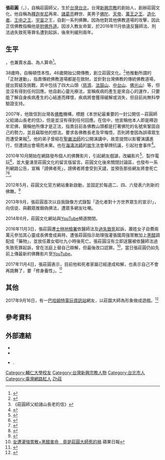{{blpsource|time=2010-10-31T04:30:44+00:00}}
<!--
{{Infobox_Biography |
  subject_name   = 張莊圓|
  image_name     =?|
  image_size     =? 
  image_caption  = ? |
  date_of_birth  = 1959年 |
  occupation     =? |
  past           = ? |
  }}
-->
'''張莊圓'''（{{lang|en|Zhang Zhuang Yuan}}，{{bd|1959年||||}}），自稱莊圓師父，生於[[台灣|台灣]][[台北|台北]]，台灣[[新興宗教|新興宗教]]的創始人，創辦莊圓文化。他自稱為[[釋迦牟尼|釋迦牟尼]]再來、[[諸葛亮|諸葛亮]]轉世、美男子[[佛陀|佛陀]]、[[天帝|天帝]]、[[萬王之王|萬王之王]]、[[造化者|造化者]]、[[王中之王|王中之王]]、[[宇宙|宇宙]]之王，自創一系列佛舞。因為他對其他佛教道場的攻擊，因此正信佛教指稱他是[[附佛外道|附佛外道]]。因涉入教友命案，於2016年11月依違反醫師法、刑法過失致死等罪名遭到起訴，後來判緩刑兩年。

==生平==
{{fact|張莊圓為台北人，於個人網站自述稱服兵役時曾任[[軍法官|軍法官]]，入社會後從事法務工作}}，也兼賣水晶、為人算命<ref>{{cite news |title=【起底】莊圓大師沒跳佛舞前　其實是這樣的 |url=https://tw.appledaily.com/new/realtime/20161103/981346 |work=蘋果日報 |date=2016-11-03}}</ref>。

38歲時，自稱頓悟本性。46歲開始公開傳教，創立莊圓文化。<ref>{{Cite web |url=http://www.buddhacome.com/teacher.asp |title=莊園師父個人簡介 |accessdate=2013-01-14 |archive-date=2013-05-09 |archive-url=https://web.archive.org/web/20130509004708/http://buddhacome.com/teacher.asp |dead-url=no }}</ref>他推動所謂的「正財運動」，指責傳統佛教道場都是在斂財。並針對台灣佛教的傳統佛教道場，提出質疑及挑戰，其中包括了四大山頭（[[慈濟|慈濟]]、[[法鼓山|法鼓山]]、[[中台山|中台山]]、[[佛光山|佛光山]]）等，但並沒有得到任何回應。他自創心靈光療法，宣稱疾病的產生是來自心的運作，只要能了解自身疾病產生的心結進而釋懷，疾病將會獲得緩解或消失，但目前尚無科學驗證支持。

2007年，他致信到台灣各[[佛教|佛教]]機構，標題《本世紀最重要的一封公開信－莊圓師父給諸山長老的信》，但是並沒有得到任何回應。在信中，他宣稱他本人即是釋迦牟尼佛，聲稱他所傳才是正法，指責目前各佛教山頭都是打著佛陀的名號來鞏固自己的勢力，並且竊取他的想法。要求各佛教長老及早悔悟，否則將會因為誤導眾生而遭受果報<ref>《莊圓師父給諸山長老的信》</ref>。他的弟子曾經在[[釋聖嚴|聖嚴法師]]的公開演講中，故意提問以影響演講進行，但遭請出會場而未果。也在[[釋海濤|海濤法師]]的[[放生|放生]]法會舉牌抗議，引起社會事件<ref name="now">{{cite news | language =  | author =  | coauthors =  | url = http://www.nownews.com/2010/10/04/91-2651796.htm | title = 新聞-莊圓師父堅持己「正宗」　曾欲與唯覺老和尚PK | work =  | publisher = 今日新聞網 | pages =  | date =  | accessdate =  | archive-date = 2010-10-06 | archive-url = https://web.archive.org/web/20101006101616/http://www.nownews.com/2010/10/04/91-2651796.htm | dead-url = no }}</ref>。

2010年10月開始在網路發布個人的佛舞影片，引起網友戲謔，改編影片<ref>{{cite news | language = | author = | coauthors = | url =http://dreamyeh.pixnet.net/blog/post/27684449 | title =莊圓大師生平與惡搞影片整理 | work = | publisher =天使的咖啡屋 | pages = | date = | accessdate = | archive-date =2010-11-26 | archive-url =https://web.archive.org/web/20101126112811/http://dreamyeh.pixnet.net/blog/post/27684449 | dead-url =no }}</ref>、製作電玩<ref>{{cite news | language = | author = | coauthors = | url =http://belleaya.pixnet.net/blog/post/27264294 | title =Bomb Forgers 炸彈偽造者 | work = | publisher =belleaya | pages = | date = | accessdate = | archive-date =2014-01-04 | archive-url =https://web.archive.org/web/20140104212947/http://belleaya.pixnet.net/blog/post/27264294 | dead-url =no }}</ref>，並大量湧至莊圓文化的留言版留言。莊圓文化後來關閉討論區，也發布一系列網路公告，宣稱「謗佛者死」，謗佛者將會受到天譴，並預告那些網友將會死亡<ref>{{Cite web |url=http://www.buddhacome.com/teacher5.asp |title=天帝最新公告 |accessdate=2010-11-14 |archive-date=2011-08-27 |archive-url=https://web.archive.org/web/20110827095614/http://www.buddhacome.com/teacher5.asp |dead-url=no }}</ref><ref>{{cite news | language = | author = | coauthors = | url =https://www.nownews.com/news/20101026/626041 | title =莊圓預告處決謗佛者涉恐嚇？   律師：看完大笑就沒觸法 | work = | publisher =今日新聞網 | pages = | date = | accessdate = | archive-date =2018-08-28 | archive-url =https://web.archive.org/web/20180828070946/https://www.nownews.com/news/20101026/626041 | dead-url =no }}</ref>。

2012年5月，莊圓文化官方網站重新啟動，並固定於每週二、四、六發表六則新的佛舞。<ref>{{Cite web |url=http://www.buddhacome.com/teacher4.asp |title=佛陀的舞 |accessdate=2012-05-01 |archive-date=2012-05-26 |archive-url=https://web.archive.org/web/20120526062428/http://www.buddhacome.com/teacher4.asp |dead-url=no }}</ref>

2013年9月，張莊圓首次以自我錄像方式錄製「造化者對十方世界眾生的宣示!」，向信徒、與觀眾推銷偽佛法，遭眾多網友吐嘲。

2014年6月，莊圓文化網站與[[YouTube|YouTube]]頻道關閉。

2016年11月3日，張莊圓遭[[臺灣士林地方檢察署|士林地檢署]]依醫師法及[[過失致死|過失致死]]起訴，蕭姓女子自費兩萬元參加其心靈成長佛會成員時，遭張莊圓指示助理強灌張國周強胃散加上[[黑醋|黑醋]]調配成「藥物」，並放任蕭女嘔吐九小時後死亡。張莊圓沒有立即送醫被依醫師法過失致死罪起訴，曾在法庭上替自己辯解，但最後改口認罪。<ref>[http://www.appledaily.com.tw/realtimenews/article/local/20161103/981080/ 女遭灌強胃散+黑醋害命　竟是莊圓大師惹的禍] {{Wayback|url=http://www.appledaily.com.tw/realtimenews/article/local/20161103/981080/ |date=20161104010140 }}蘋果日報</ref>，當日張莊圓仍如先前上傳最新的佛舞影片至[[YouTube|YouTube]]。

2017年11月4日，張莊圓表示，目前他和死者家屬已經達成和解，也表示自己不會再跳舞了，要「修身養性」。<ref>{{Cite web |url=http://www.chinatimes.com/realtimenews/20171104002352-260402 |title=影》「不跳佛舞！」灌藥害信眾 莊圓大師認罪喊退休 2017年11月04日 15:12 中天 李昱菫、阿貢亞麥、中時電子報/杜宇喬 |accessdate=2017年11月4日 |archive-date=2017年11月7日 |archive-url=https://web.archive.org/web/20171107011540/http://www.chinatimes.com/realtimenews/20171104002352-260402 |dead-url=no }}</ref>

==其他==

2017年9月16日，有一[[巴哈姆特電玩資訊站|巴哈姆特電玩資訊站]]網友，以莊園大師為形象做成遊戲。<ref>{{Cite web |url=https://store.steampowered.com/app/636960/Wo_Yao_Da/ |title=Wo Yao Da 我要大 |accessdate=2018-12-03 |archive-date=2018-12-03 |archive-url=https://web.archive.org/web/20181203104025/https://store.steampowered.com/app/636960/Wo_Yao_Da/ |dead-url=no }}</ref>

==參考資料==
{{reflist}}
{{DEFAULTSORT:Zhang張}}
==外部連結==
*{{YouTube|user=Buddhacome|Buddhacome}}
*{{Facebook|莊圓文化-381793851999700|莊圓文化}}
*{{youtube|-kHZbv_bs-c|莊圓佛陀大師生氣了 莊圓大師給謗佛者的警告}}.{{zh-tw}}

[[Category:輔仁大學校友|Category:輔仁大學校友]]
[[Category:台灣新興宗教人物|Category:台灣新興宗教人物]]
[[Category:台北市人|Category:台北市人]]
[[Category:臺灣網路紅人|Category:臺灣網路紅人]]
[[Category:張姓|Zh莊]]
